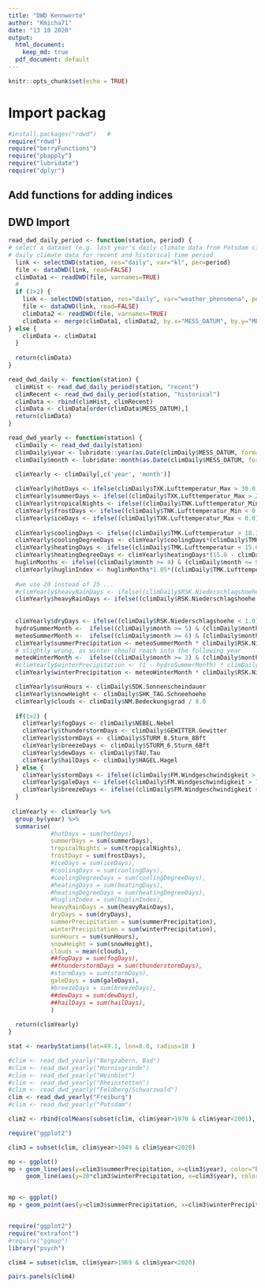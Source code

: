 ```yaml
---
title: "DWD Kennwerte"
author: "Kmicha71"
date: "13 10 2020"
output:
  html_document: 
    keep_md: true
  pdf_document: default
---
```


```r
knitr::opts_chunk$set(echo = TRUE)
```

# Import packag

```r
#install.packages("rdwd")   # 
require("rdwd")
require("berryFunctions")
require("pbapply")
require("lubridate")
require("dplyr")
```

## Add functions for adding indices


## DWD Import

```r

read_dwd_daily_period <- function(station, period) {
# select a dataset (e.g. last year's daily climate data from Potsdam city):
# daily climate data for recent and historical time period
  link <- selectDWD(station, res="daily", var="kl", per=period)
  file <- dataDWD(link, read=FALSE)
  climData1 <- readDWD(file, varnames=TRUE)
  #
  if (1>2) {
    link <- selectDWD(station, res="daily", var="weather_phenomena", per=period)
    file <- dataDWD(link, read=FALSE)
    climData2 <- readDWD(file, varnames=TRUE) 
    climData <- merge(climData1, climData2, by.x="MESS_DATUM", by.y="MESS_DATUM")
} else {
    climData <- climData1
  }
  
  return(climData)
}

read_dwd_daily <- function(station) {
  climHist <- read_dwd_daily_period(station, "recent")
  climRecent <- read_dwd_daily_period(station, "historical")
  climData <- rbind(climHist, climRecent)
  climData <- climData[order(climData$MESS_DATUM),]
  return(climData)    
}

read_dwd_yearly <- function(station) {
  climDaily <- read_dwd_daily(station)
  climDaily$year <- lubridate::year(as.Date(climDaily$MESS_DATUM, format = "%Y-%m-%d")); 
  climDaily$month <- lubridate::month(as.Date(climDaily$MESS_DATUM, format = "%Y-%m-%d")); 
  
  climYearly <- climDaily[,c('year', 'month')]

  climYearly$hotDays <- ifelse(climDaily$TXK.Lufttemperatur_Max > 30.0, 1, 0)
  climYearly$summerDays <- ifelse((climDaily$TXK.Lufttemperatur_Max > 25.0), 1, 0)
  climYearly$tropicalNights <- ifelse((climDaily$TNK.Lufttemperatur_Min > 20.0), 1, 0)
  climYearly$frostDays <- ifelse((climDaily$TNK.Lufttemperatur_Min < 0.0), 1, 0)
  climYearly$iceDays <- ifelse((climDaily$TXK.Lufttemperatur_Max < 0.0), 1, 0)
  
  climYearly$coolingDays <- ifelse((climDaily$TMK.Lufttemperatur > 18.3), 1, 0)
  climYearly$coolingDegreeDays <- climYearly$coolingDays*(climDaily$TMK.Lufttemperatur - 18.3)  
  climYearly$heatingDays <- ifelse((climDaily$TMK.Lufttemperatur < 15.0), 1, 0)
  climYearly$heatingDegreeDays <- climYearly$heatingDays*(15.0 - climDaily$TMK.Lufttemperatur)
  huglinMonths <- ifelse((climDaily$month >= 4) & (climDaily$month <= 9), 1, 0)
  climYearly$huglinIndex <- huglinMonths*1.05*((climDaily$TMK.Lufttemperatur+climDaily$TXK.Lufttemperatur_Max)/2.0 - 10.0)
  
  #we use 20 instead of 25 ...
  #climYearly$heavyRainDays <- ifelse((climDaily$RSK.Niederschlagshoehe > 25.0), 1, 0)
  climYearly$heavyRainDays <- ifelse((climDaily$RSK.Niederschlagshoehe > 20.0), 1, 0)
  
  
  climYearly$dryDays <- ifelse((climDaily$RSK.Niederschlagshoehe < 1.0), 1, 0)
  hydroSummerMonth <-  ifelse((climDaily$month >= 5) & (climDaily$month <= 10), 1, 0)
  meteoSummerMonth <-  ifelse((climDaily$month >= 6) & (climDaily$month <= 8), 1, 0)  
  climYearly$summerPrecipitation <- meteoSummerMonth * climDaily$RSK.Niederschlagshoehe
  # slightly wrong, as winter should reach into the following year 
  meteoWinterMonth <-  ifelse((climDaily$month >= 3) & (climDaily$month <= 11), 0, 1) 
  #climYearly$winterPrecipitation <- (1 - hydroSummerMonth) * climDaily$RSK.Niederschlagshoehe
  climYearly$winterPrecipitation <- meteoWinterMonth * climDaily$RSK.Niederschlagshoehe

  climYearly$sunHours <- climDaily$SDK.Sonnenscheindauer
  climYearly$snowHeight <- climDaily$SHK_TAG.Schneehoehe
  climYearly$clouds <- climDaily$NM.Bedeckungsgrad / 8.0
  
  if(1>2) {
    climYearly$fogDays <- climDaily$NEBEL.Nebel
    climYearly$thunderstormDays <- climDaily$GEWITTER.Gewitter
    climYearly$stormDays <- climDaily$STURM_8.Sturm_8Bft
    climYearly$breezeDays <- climDaily$STURM_6.Sturm_6Bft
    climYearly$dewDays <- climDaily$TAU.Tau
    climYearly$hailDays <- climDaily$HAGEL.Hagel
  } else {
    climYearly$stormDays <- ifelse((climDaily$FM.Windgeschwindigkeit > 8), 1, 0)
    climYearly$galeDays <- ifelse((climDaily$FM.Windgeschwindigkeit > 7), 1, 0)    
    climYearly$breezeDays <- ifelse((climDaily$FM.Windgeschwindigkeit > 6), 1, 0)   
  }
   
 climYearly <- climYearly %>%
  group_by(year) %>%
  summarise(
            #hotDays = sum(hotDays),
            summerDays = sum(summerDays),
            tropicalNights = sum(tropicalNights),
            frostDays = sum(frostDays),
            #iceDays = sum(iceDays),
            #coolingDays = sum(coolingDays),
            #coolingDegreeDays = sum(coolingDegreeDays),
            #heatingDays = sum(heatingDays),
            #heatingDegreeDays = sum(heatingDegreeDays),
            #huglinIndex = sum(huglinIndex),
            heavyRainDays = sum(heavyRainDays),
            dryDays = sum(dryDays),
            summerPrecipitation = sum(summerPrecipitation),
            winterPrecipitation = sum(winterPrecipitation),
            sunHours = sum(sunHours),
            snowHeight = sum(snowHeight),
            clouds = mean(clouds),
            ##fogDays = sum(fogDays),
            ##thunderstormDays = sum(thunderstormDays),
            #stormDays = sum(stormDays),
            galeDays = sum(galeDays),            
            #breezeDays = sum(breezeDays),
            ##dewDays = sum(dewDays),
            ##hailDays = sum(hailDays),
            )
   
  return(climYearly)
}

stat <- nearbyStations(lat=49.1, lon=8.0, radius=10 )

#clim <- read_dwd_yearly("Bergzabern, Bad") 
#clim <- read_dwd_yearly("Hornisgrinde") 
#clim <- read_dwd_yearly("Weinbiet") 
#clim <- read_dwd_yearly("Rheinstetten") 
#clim <- read_dwd_yearly("Feldberg/Schwarzwald") 
clim <- read_dwd_yearly("Freiburg") 
#clim <- read_dwd_yearly("Potsdam")

clim2 <- rbind(colMeans(subset(clim, clim$year>1970 & clim$year<2001), na.rm = TRUE))


```

```r
require("ggplot2")

clim3 = subset(clim, clim$year>1949 & clim$year<2020)

mp <- ggplot()
mp + geom_line(aes(y=clim3$summerPrecipitation, x=clim3$year), color="blue") + 
     geom_line(aes(y=20*clim3$winterPrecipitation, x=clim3$year), color="red")


mp <- ggplot()
mp + geom_point(aes(y=clim3$summerPrecipitation, x=clim3$winterPrecipitation), color="blue")



```


```r
require("ggplot2")
require("extrafont")
#require("ggmap")
library("psych")

clim4 = subset(clim, clim$year>1969 & clim$year<2020)

pairs.panels(clim4)
```